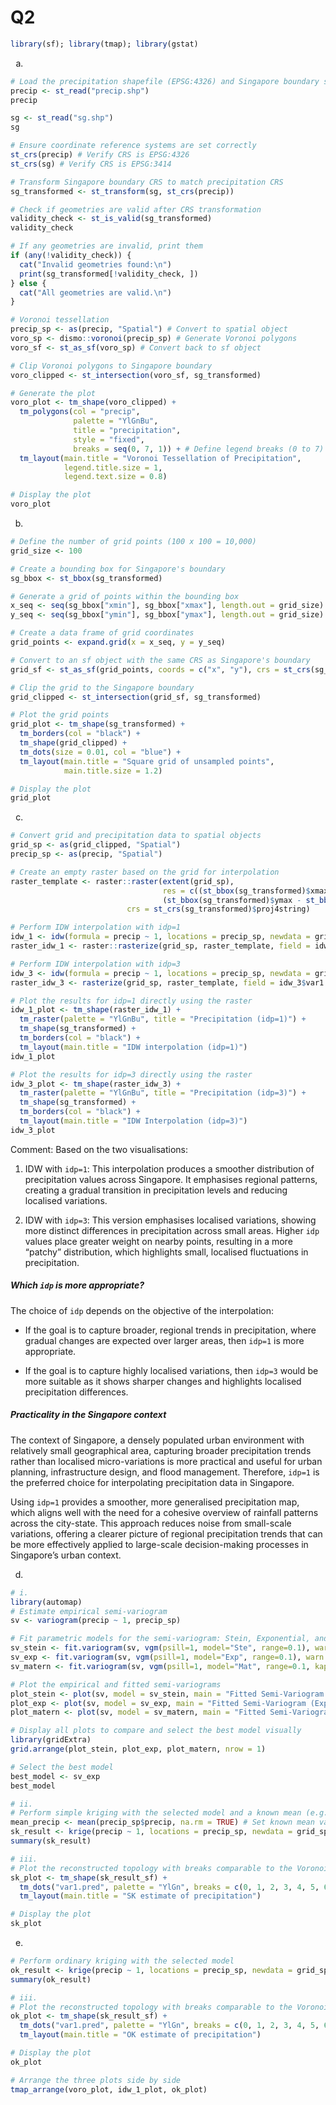 # Q2

```r
library(sf); library(tmap); library(gstat)
```

a)

```r
# Load the precipitation shapefile (EPSG:4326) and Singapore boundary shapefile (EPSG:3414)
precip <- st_read("precip.shp")
precip

sg <- st_read("sg.shp")
sg

# Ensure coordinate reference systems are set correctly
st_crs(precip) # Verify CRS is EPSG:4326
st_crs(sg) # Verify CRS is EPSG:3414

# Transform Singapore boundary CRS to match precipitation CRS
sg_transformed <- st_transform(sg, st_crs(precip))

# Check if geometries are valid after CRS transformation
validity_check <- st_is_valid(sg_transformed)
validity_check

# If any geometries are invalid, print them
if (any(!validity_check)) {
  cat("Invalid geometries found:\n")
  print(sg_transformed[!validity_check, ])
} else {
  cat("All geometries are valid.\n")
}

# Voronoi tessellation
precip_sp <- as(precip, "Spatial") # Convert to spatial object
voro_sp <- dismo::voronoi(precip_sp) # Generate Voronoi polygons
voro_sf <- st_as_sf(voro_sp) # Convert back to sf object

# Clip Voronoi polygons to Singapore boundary
voro_clipped <- st_intersection(voro_sf, sg_transformed)

# Generate the plot
voro_plot <- tm_shape(voro_clipped) +
  tm_polygons(col = "precip", 
              palette = "YlGnBu", 
              title = "precipitation", 
              style = "fixed", 
              breaks = seq(0, 7, 1)) + # Define legend breaks (0 to 7)
  tm_layout(main.title = "Voronoi Tessellation of Precipitation", 
            legend.title.size = 1, 
            legend.text.size = 0.8)

# Display the plot
voro_plot
```

b)

```r
# Define the number of grid points (100 x 100 = 10,000)
grid_size <- 100

# Create a bounding box for Singapore's boundary
sg_bbox <- st_bbox(sg_transformed)

# Generate a grid of points within the bounding box
x_seq <- seq(sg_bbox["xmin"], sg_bbox["xmax"], length.out = grid_size)
y_seq <- seq(sg_bbox["ymin"], sg_bbox["ymax"], length.out = grid_size)

# Create a data frame of grid coordinates
grid_points <- expand.grid(x = x_seq, y = y_seq)

# Convert to an sf object with the same CRS as Singapore's boundary
grid_sf <- st_as_sf(grid_points, coords = c("x", "y"), crs = st_crs(sg_transformed))

# Clip the grid to the Singapore boundary
grid_clipped <- st_intersection(grid_sf, sg_transformed)

# Plot the grid points
grid_plot <- tm_shape(sg_transformed) +
  tm_borders(col = "black") +
  tm_shape(grid_clipped) +
  tm_dots(size = 0.01, col = "blue") +
  tm_layout(main.title = "Square grid of unsampled points", 
            main.title.size = 1.2)

# Display the plot
grid_plot
```

c)

```r
# Convert grid and precipitation data to spatial objects
grid_sp <- as(grid_clipped, "Spatial")
precip_sp <- as(precip, "Spatial")

# Create an empty raster based on the grid for interpolation
raster_template <- raster::raster(extent(grid_sp),
                                  res = c((st_bbox(sg_transformed)$xmax - st_bbox(sg_transformed)$xmin) / 100,
                                  (st_bbox(sg_transformed)$ymax - st_bbox(sg_transformed)$ymin) / 100),
                          crs = st_crs(sg_transformed)$proj4string)

# Perform IDW interpolation with idp=1
idw_1 <- idw(formula = precip ~ 1, locations = precip_sp, newdata = grid_sp, idp = 1)
raster_idw_1 <- raster::rasterize(grid_sp, raster_template, field = idw_1$var1.pred)

# Perform IDW interpolation with idp=3
idw_3 <- idw(formula = precip ~ 1, locations = precip_sp, newdata = grid_sp, idp = 3)
raster_idw_3 <- rasterize(grid_sp, raster_template, field = idw_3$var1.pred)

# Plot the results for idp=1 directly using the raster
idw_1_plot <- tm_shape(raster_idw_1) +
  tm_raster(palette = "YlGnBu", title = "Precipitation (idp=1)") +
  tm_shape(sg_transformed) +
  tm_borders(col = "black") +
  tm_layout(main.title = "IDW interpolation (idp=1)")
idw_1_plot

# Plot the results for idp=3 directly using the raster
idw_3_plot <- tm_shape(raster_idw_3) +
  tm_raster(palette = "YlGnBu", title = "Precipitation (idp=3)") +
  tm_shape(sg_transformed) +
  tm_borders(col = "black") +
  tm_layout(main.title = "IDW Interpolation (idp=3)")
idw_3_plot
```

Comment: Based on the two visualisations:

1. IDW with `idp=1`: This interpolation produces a smoother distribution of precipitation values across Singapore. It emphasises regional patterns, creating a gradual transition in precipitation levels and reducing localised variations.

2. IDW with `idp=3`: This version emphasises localised variations, showing more distinct differences in precipitation across small areas. Higher `idp` values place greater weight on nearby points, resulting in a more "patchy" distribution, which highlights small, localised fluctuations in precipitation.

##### Which `idp` is more appropriate?

The choice of `idp` depends on the objective of the interpolation:

- If the goal is to capture broader, regional trends in precipitation, where gradual changes are expected over larger areas, then `idp=1` is more appropriate.

- If the goal is to capture highly localised variations, then `idp=3` would be more suitable as it shows sharper changes and highlights localised precipitation differences.

##### Practicality in the Singapore context

The context of Singapore, a densely populated urban environment with relatively small geographical area, capturing broader precipitation trends rather than localised micro-variations is more practical and useful for urban planning, infrastructure design, and flood management. Therefore, `idp=1` is the preferred choice for interpolating precipitation data in Singapore. 

Using `idp=1` provides a smoother, more generalised precipitation map, which aligns well with the need for a cohesive overview of rainfall patterns across the city-state. This approach reduces noise from small-scale variations, offering a clearer picture of regional precipitation trends that can be more effectively applied to large-scale decision-making processes in Singapore’s urban context.

d)

```r
# i.
library(automap)
# Estimate empirical semi-variogram
sv <- variogram(precip ~ 1, precip_sp)

# Fit parametric models for the semi-variogram: Stein, Exponential, and Matern
sv_stein <- fit.variogram(sv, vgm(psill=1, model="Ste", range=0.1), warn.if.neg=TRUE)
sv_exp <- fit.variogram(sv, vgm(psill=1, model="Exp", range=0.1), warn.if.neg=TRUE)
sv_matern <- fit.variogram(sv, vgm(psill=1, model="Mat", range=0.1, kappa=0.5), warn.if.neg=TRUE)

# Plot the empirical and fitted semi-variograms
plot_stein <- plot(sv, model = sv_stein, main = "Fitted Semi-Variogram (Stein)")
plot_exp <- plot(sv, model = sv_exp, main = "Fitted Semi-Variogram (Exponential)")
plot_matern <- plot(sv, model = sv_matern, main = "Fitted Semi-Variogram (Matern)")

# Display all plots to compare and select the best model visually
library(gridExtra)
grid.arrange(plot_stein, plot_exp, plot_matern, nrow = 1)

# Select the best model
best_model <- sv_exp
best_model

# ii.
# Perform simple kriging with the selected model and a known mean (e.g., mean of precipitation data)
mean_precip <- mean(precip_sp$precip, na.rm = TRUE) # Set known mean value
sk_result <- krige(precip ~ 1, locations = precip_sp, newdata = grid_sp, model = best_model, beta = mean_precip)
summary(sk_result)

# iii.
# Plot the reconstructed topology with breaks comparable to the Voronoi tessellation in part (a)
sk_plot <- tm_shape(sk_result_sf) +
  tm_dots("var1.pred", palette = "YlGn", breaks = c(0, 1, 2, 3, 4, 5, 6, 7), title = "Precipitation") +
  tm_layout(main.title = "SK estimate of precipitation")

# Display the plot
sk_plot
```

e)

```r
# Perform ordinary kriging with the selected model
ok_result <- krige(precip ~ 1, locations = precip_sp, newdata = grid_sp, model = best_model)
summary(ok_result)

# iii.
# Plot the reconstructed topology with breaks comparable to the Voronoi tessellation in part (a)
ok_plot <- tm_shape(sk_result_sf) +
  tm_dots("var1.pred", palette = "YlGn", breaks = c(0, 1, 2, 3, 4, 5, 6, 7), title = "Precipitation") +
  tm_layout(main.title = "OK estimate of precipitation")

# Display the plot
ok_plot

# Arrange the three plots side by side
tmap_arrange(voro_plot, idw_1_plot, ok_plot)
```